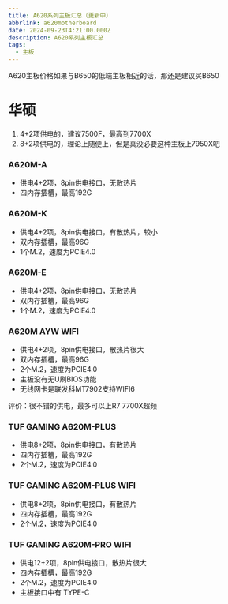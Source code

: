 ---
title: A620系列主板汇总（更新中）
abbrlink: a620motherboard
date: 2024-09-23T4:21:00.000Z
description: A620系列主板汇总
tags:
  - 主板
---

A620主板价格如果与B650的低端主板相近的话，那还是建议买B650
# 华硕
1. 4+2项供电的，建议7500F，最高到7700X
2. 8+2项供电的，理论上随便上，但是真没必要这种主板上7950X吧

### A620M-A
* 供电4+2项，8pin供电接口，无散热片
* 四内存插槽，最高192G

### A620M-K
* 供电4+2项，8pin供电接口，有散热片，较小
* 双内存插槽，最高96G
* 1个M.2，速度为PCIE4.0

### A620M-E
* 供电4+2项，8pin供电接口，无散热片
* 双内存插槽，最高96G
* 1个M.2，速度为PCIE4.0

### A620M AYW WIFI

* 供电4+2项，8pin供电接口，散热片很大
* 双内存插槽，最高96G
* 2个M.2，速度为PCIE4.0
* 主板没有无U刷BIOS功能
* 无线网卡是联发科MT7902支持WIFI6

评价：很不错的供电，最多可以上R7 7700X超频

### TUF GAMING A620M-PLUS
* 供电8+2项，8pin供电接口，有散热片
* 四内存插槽，最高192G
* 2个M.2，速度为PCIE4.0

### TUF GAMING A620M-PLUS WIFI
* 供电8+2项，8pin供电接口，有散热片
* 四内存插槽，最高192G
* 2个M.2，速度为PCIE4.0

### TUF GAMING A620M-PRO WIFI
* 供电12+2项，8pin供电接口，散热片很大
* 四内存插槽，最高192G
* 2个M.2，速度为PCIE4.0
* 主板接口中有 TYPE-C
